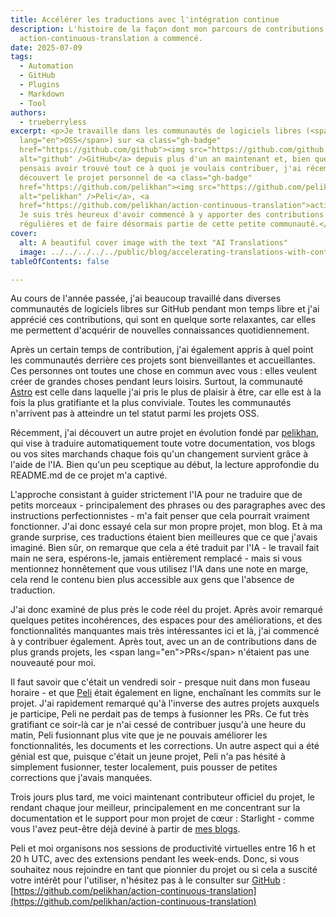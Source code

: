 ```yaml
---
title: Accélérer les traductions avec l'intégration continue
description: L'histoire de la façon dont mon parcours de contributions à
  action-continuous-translation a commencé.
date: 2025-07-09
tags:
  - Automation
  - GitHub
  - Plugins
  - Markdown
  - Tool
authors:
  - trueberryless
excerpt: <p>Je travaille dans les communautés de logiciels libres (<span
  lang="en">OSS</span>) sur <a class="gh-badge"
  href="https://github.com/github"><img src="https://github.com/github.png"
  alt="github" />GitHub</a> depuis plus d'un an maintenant et, bien que je
  pensais avoir trouvé tout ce à quoi je voulais contribuer, j'ai récemment
  découvert le projet personnel de <a class="gh-badge"
  href="https://github.com/pelikhan"><img src="https://github.com/pelikhan.png"
  alt="pelikhan" />Peli</a>, <a
  href="https://github.com/pelikhan/action-continuous-translation">action-continuous-translation</a>.
  Je suis très heureux d'avoir commencé à y apporter des contributions
  régulières et de faire désormais partie de cette petite communauté.</p>
cover:
  alt: A beautiful cover image with the text "AI Translations"
  image: ../../../../../public/blog/accelerating-translations-with-continuous-integration.png
tableOfContents: false

---
```


Au cours de l'année passée, j'ai beaucoup travaillé dans diverses communautés de logiciels libres sur GitHub pendant mon temps libre et j'ai apprécié ces contributions, qui sont en quelque sorte relaxantes, car elles me permettent d'acquérir de nouvelles connaissances quotidiennement.

Après un certain temps de contribution, j'ai également appris à quel point les communautés derrière ces projets sont bienveillantes et accueillantes. Ces personnes ont toutes une chose en commun avec vous : elles veulent créer de grandes choses pendant leurs loisirs. Surtout, la communauté [Astro](https://github.com/withastro) est celle dans laquelle j'ai pris le plus de plaisir à être, car elle est à la fois la plus gratifiante et la plus conviviale. Toutes les communautés n'arrivent pas à atteindre un tel statut parmi les projets OSS.

Récemment, j'ai découvert un autre projet en évolution fondé par [pelikhan](https://github.com/pelikhan), qui vise à traduire automatiquement toute votre documentation, vos blogs ou vos sites marchands chaque fois qu'un changement survient grâce à l'aide de l'IA. Bien qu'un peu sceptique au début, la lecture approfondie du README.md de ce projet m'a captivé.

L'approche consistant à guider strictement l'IA pour ne traduire que de petits morceaux - principalement des phrases ou des paragraphes avec des instructions perfectionnistes - m'a fait penser que cela pourrait vraiment fonctionner. J'ai donc essayé cela sur mon propre projet, mon blog. Et à ma grande surprise, ces traductions étaient bien meilleures que ce que j'avais imaginé. Bien sûr, on remarque que cela a été traduit par l'IA - le travail fait main ne sera, espérons-le, jamais entièrement remplacé - mais si vous mentionnez honnêtement que vous utilisez l'IA dans une note en marge, cela rend le contenu bien plus accessible aux gens que l'absence de traduction.

J'ai donc examiné de plus près le code réel du projet. Après avoir remarqué quelques petites incohérences, des espaces pour des améliorations, et des fonctionnalités manquantes mais très intéressantes ici et là, j'ai commencé à y contribuer également. Après tout, avec un an de contributions dans de plus grands projets, les \<span lang="en">PRs\</span> n'étaient pas une nouveauté pour moi.

Il faut savoir que c'était un vendredi soir - presque nuit dans mon fuseau horaire - et que [Peli](https://github.com/pelikhan) était également en ligne, enchaînant les commits sur le projet. J'ai rapidement remarqué qu'à l'inverse des autres projets auxquels je participe, Peli ne perdait pas de temps à fusionner les <span lang="en">PRs</span>. Ce fut très gratifiant ce soir-là car je n'ai cessé de contribuer jusqu'à une heure du matin, Peli fusionnant plus vite que je ne pouvais améliorer les fonctionnalités, les documents et les corrections. Un autre aspect qui a été génial est que, puisque c'était un jeune projet, Peli n'a pas hésité à simplement fusionner, tester localement, puis pousser de petites corrections que j'avais manquées.

Trois jours plus tard, me voici maintenant contributeur officiel du projet, le rendant chaque jour meilleur, principalement en me concentrant sur la documentation et le support pour mon projet de cœur : Starlight - comme vous l'avez peut-être déjà deviné à partir de [mes blogs](/fr/blog/tags/starlight/).

Peli et moi organisons nos sessions de productivité virtuelles entre 16 h et 20 h UTC, avec des extensions pendant les week-ends. Donc, si vous souhaitez nous rejoindre en tant que pionnier du projet ou si cela a suscité votre intérêt pour l'utiliser, n'hésitez pas à le consulter sur [GitHub](https://github.com/github) : [https://github.com/pelikhan/action-continuous-translation](https://github.com/pelikhan/action-continuous-translation)
